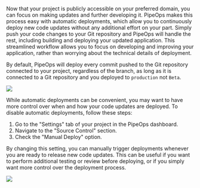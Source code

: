 Now that your project is publicly accessible on your preferred domain, you can focus on making updates and further developing it. PipeOps makes this process easy with automatic deployments, which allow you to continuously deploy new code updates without any additional effort on your part. Simply push your code changes to your Git repository and PipeOps will handle the rest, including building and deploying your updated application. This streamlined workflow allows you to focus on developing and improving your application, rather than worrying about the technical details of deployment.

By default, PipeOps will deploy every commit pushed to the Git repository connected to your project, regardless of the branch, as long as it is connected to a Git repository and you deployed to `production` not `Beta`.

![](https://files.readme.io/45b605a-image.png)

While automatic deployments can be convenient, you may want to have more control over when and how your code updates are deployed. To disable automatic deployments, follow these steps:

1. Go to the "Settings" tab of your project in the PipeOps dashboard.
2. Navigate to the "Source Control" section.
3. Check the "Manual Deploy" option.

By changing this setting, you can manually trigger deployments whenever you are ready to release new code updates. This can be useful if you want to perform additional testing or review before deploying, or if you simply want more control over the deployment process.

![](https://files.readme.io/b662972-image.png)